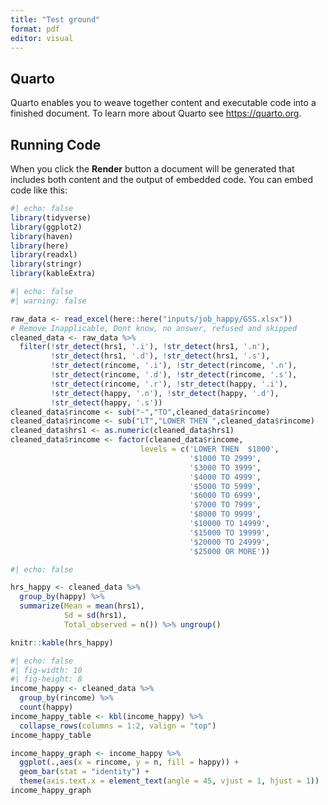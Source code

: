 ```yaml
---
title: "Test ground"
format: pdf
editor: visual
---
```


## Quarto

Quarto enables you to weave together content and executable code into a
finished document. To learn more about Quarto see <https://quarto.org>.

## Running Code

When you click the **Render** button a document will be generated that
includes both content and the output of embedded code. You can embed
code like this:

```r
#| echo: false
library(tidyverse)
library(ggplot2)
library(haven)
library(here)
library(readxl)
library(stringr)
library(kableExtra)
```

```r
#| echo: false
#| warning: false

raw_data <- read_excel(here::here("inputs/job_happy/GSS.xlsx"))
# Remove Inapplicable, Dont know, no answer, refused and skipped
cleaned_data <- raw_data %>% 
  filter(!str_detect(hrs1, '.i'), !str_detect(hrs1, '.n'), 
         !str_detect(hrs1, '.d'), !str_detect(hrs1, '.s'),
         !str_detect(rincome, '.i'), !str_detect(rincome, '.n'), 
         !str_detect(rincome, '.d'), !str_detect(rincome, '.s'),
         !str_detect(rincome, '.r'), !str_detect(happy, '.i'),
         !str_detect(happy, '.n'), !str_detect(happy, '.d'),
         !str_detect(happy, '.s'))
cleaned_data$rincome <- sub("-","TO",cleaned_data$rincome)
cleaned_data$rincome <- sub("LT","LOWER THEN ",cleaned_data$rincome)
cleaned_data$hrs1 <- as.numeric(cleaned_data$hrs1)
cleaned_data$rincome <- factor(cleaned_data$rincome, 
                             levels = c('LOWER THEN  $1000', 
                                        '$1000 TO 2999', 
                                        '$3000 TO 3999',
                                        '$4000 TO 4999',
                                        '$5000 TO 5999',
                                        '$6000 TO 6999',
                                        '$7000 TO 7999',
                                        '$8000 TO 9999',
                                        '$10000 TO 14999',
                                        '$15000 TO 19999',
                                        '$20000 TO 24999',
                                        '$25000 OR MORE'))
```

```r
#| echo: false

hrs_happy <- cleaned_data %>% 
  group_by(happy) %>% 
  summarize(Mean = mean(hrs1),
            Sd = sd(hrs1),
            Total_observed = n()) %>% ungroup()

knitr::kable(hrs_happy)
```

```r
#| echo: false
#| fig-width: 10
#| fig-height: 8
income_happy <- cleaned_data %>% 
  group_by(rincome) %>% 
  count(happy)
income_happy_table <- kbl(income_happy) %>%
  collapse_rows(columns = 1:2, valign = "top")
income_happy_table

income_happy_graph <- income_happy %>% 
  ggplot(.,aes(x = rincome, y = n, fill = happy)) + 
  geom_bar(stat = "identity") +
  theme(axis.text.x = element_text(angle = 45, vjust = 1, hjust = 1))
income_happy_graph


```
